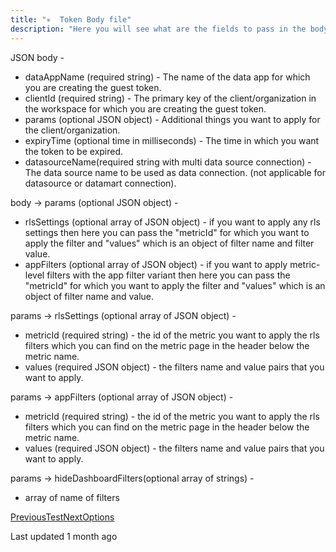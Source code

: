 ```yaml
---
title: "✳️  Token Body file"
description: "Here you will see what are the fields to pass in the body while creating a guest token."
---
```



JSON body -

- dataAppName (required string) - The name of the data app for which you are creating the guest token.
- clientId (required string) - The primary key of the client/organization in the workspace for which you are creating the guest token.
- params (optional JSON object) - Additional things you want to apply for the client/organization.
- expiryTime (optional time in milliseconds) - The time in which you want the token to be expired.
- datasourceName(required string with multi data source connection) - The data source name to be used as data connection. (not applicable for datasource or datamart connection).

body -\> params (optional JSON object) -

- rlsSettings (optional array of JSON object) - if you want to apply any rls settings then here you can pass the "metricId" for which you want to apply the filter and "values" which is an object of filter name and filter value.
- appFilters (optional array of JSON object) - if you want to apply metric-level filters with the app filter variant then here you can pass the "metricId" for which you want to apply the filter and "values" which is an object of filter name and value.

params -\> rlsSettings (optional array of JSON object) -

- metricId (required string) - the id of the metric you want to apply the rls filters which you can find on the metric page in the header below the metric name.
- values (required JSON object) - the filters name and value pairs that you want to apply.

params -\> appFilters (optional array of JSON object) -

- metricId (required string) - the id of the metric you want to apply the rls filters which you can find on the metric page in the header below the metric name.
- values (required JSON object) - the filters name and value pairs that you want to apply.

params -\> hideDashboardFilters(optional array of strings) -

- array of name of filters

[PreviousTest](https://docs.usedatabrain.com/developer-docs/test)[NextOptions](https://docs.usedatabrain.com/developer-docs/helpers/options)

Last updated 1 month ago